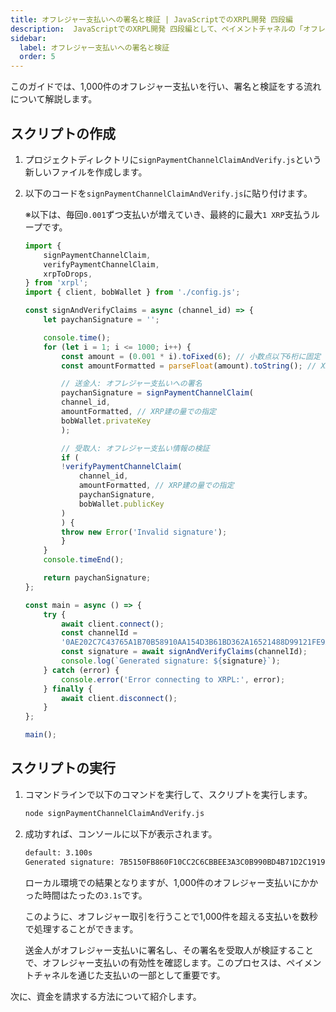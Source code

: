 ```yaml
---
title: オフレジャー支払いへの署名と検証 | JavaScriptでのXRPL開発 四段編
description:  JavaScriptでのXRPL開発 四段編として、ペイメントチャネルの「オフレジャー支払いへの署名と検証」方法について解説しているページです。
sidebar:
  label: オフレジャー支払いへの署名と検証
  order: 5
---
```



このガイドでは、1,000件のオフレジャー支払いを行い、署名と検証をする流れについて解説します。

## スクリプトの作成

<Steps>

1. プロジェクトディレクトリに`signPaymentChannelClaimAndVerify.js`という新しいファイルを作成します。
2. 以下のコードを`signPaymentChannelClaimAndVerify.js`に貼り付けます。

    ※以下は、毎回`0.001`ずつ支払いが増えていき、最終的に最大`1 XRP`支払うループです。

    ```javascript
    import {
        signPaymentChannelClaim,
        verifyPaymentChannelClaim,
        xrpToDrops,
    } from 'xrpl';
    import { client, bobWallet } from './config.js';

    const signAndVerifyClaims = async (channel_id) => {
        let paychanSignature = '';

        console.time();
        for (let i = 1; i <= 1000; i++) {
            const amount = (0.001 * i).toFixed(6); // 小数点以下6桁に固定
            const amountFormatted = parseFloat(amount).toString(); // XRP建

            // 送金人: オフレジャー支払いへの署名
            paychanSignature = signPaymentChannelClaim(
            channel_id,
            amountFormatted, // XRP建の量での指定
            bobWallet.privateKey
            );

            // 受取人: オフレジャー支払い情報の検証
            if (
            !verifyPaymentChannelClaim(
                channel_id,
                amountFormatted, // XRP建の量での指定
                paychanSignature,
                bobWallet.publicKey
            )
            ) {
            throw new Error('Invalid signature');
            }
        }
        console.timeEnd();

        return paychanSignature;
    };

    const main = async () => {
        try {
            await client.connect();
            const channelId =
            '0AE202C7C43765A1B70B58910AA154D3B61BD362A16521488D99121FE9AA784E'; // 事前に作成したチャンネルIDを入力
            const signature = await signAndVerifyClaims(channelId);
            console.log(`Generated signature: ${signature}`);
        } catch (error) {
            console.error('Error connecting to XRPL:', error);
        } finally {
            await client.disconnect();
        }
    };

    main();
    ```
</Steps>


## スクリプトの実行

<Steps>

1. コマンドラインで以下のコマンドを実行して、スクリプトを実行します。

    ```bash
    node signPaymentChannelClaimAndVerify.js
    ```

2. 成功すれば、コンソールに以下が表示されます。
    ```bash
    default: 3.100s
    Generated signature: 7B5150FB860F10CC2C6CBBEE3A3C0B990BD4B71D2C1919E4AB4637A4E2CF02C592C8083FBEFAB6C9F5F6E369C7645255814BD39CDF9FCD93903FE672E1156E0A
    ```

    ローカル環境での結果となりますが、1,000件のオフレジャー支払いにかかった時間はたったの`3.1s`です。
    
    このように、オフレジャー取引を行うことで1,000件を超える支払いを数秒で処理することができます。

    <Aside>
    送金人がオフレジャー支払いに署名し、その署名を受取人が検証することで、オフレジャー支払いの有効性を確認します。このプロセスは、ペイメントチャネルを通じた支払いの一部として重要です。
    </Aside>
</Steps>

次に、資金を請求する方法について紹介します。